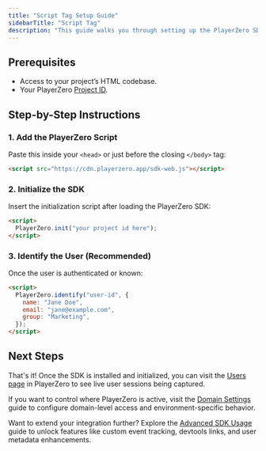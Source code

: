 ```yaml
---
title: "Script Tag Setup Guide"
sidebarTitle: "Script Tag"
description: "This guide walks you through setting up the PlayerZero SDK using a script tag to start monitoring and improving your frontend applications."
---
```


## Prerequisites
- Access to your project’s HTML codebase.
- Your PlayerZero [Project ID](https://go.playerzero.app/setting/web).

## Step-by-Step Instructions

### 1. Add the PlayerZero Script

Paste this inside your `<head>` or just before the closing `</body>` tag:

```html
<script src="https://cdn.playerzero.app/sdk-web.js"></script>
```
### 2. Initialize the SDK

Insert the initialization script after loading the PlayerZero SDK:

```html
<script>
  PlayerZero.init("your project id here");
</script>
```

### 3. Identify the User (Recommended)

Once the user is authenticated or known:

```html
<script>
  PlayerZero.identify("user-id", {
    name: "Jane Doe",
    email: "jane@example.com",
    group: "Marketing",
  });
</script>
```

## Next Steps

That's it! Once the SDK is installed and initialized, you can visit the [Users page](https://go.playerzero.app/users) in PlayerZero to see live user sessions being captured.

If you want to control where PlayerZero is active, visit the [Domain Settings](/developer-guide/configuration-guides/capturing-user-sessions/domain-settings) guide to configure domain-level access and environment-specific behavior.

Want to extend your integration further? Explore the [Advanced SDK Usage](/developer-guide/configuration-guides/capturing-user-sessions/advanced-sdk-usage) guide to unlock features like custom event tracking, devtools links, and user metadata enhancements.



